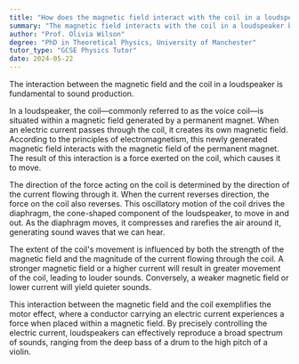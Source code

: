 ```yaml
---
title: "How does the magnetic field interact with the coil in a loudspeaker?"
summary: "The magnetic field interacts with the coil in a loudspeaker by causing it to move, producing sound."
author: "Prof. Olivia Wilson"
degree: "PhD in Theoretical Physics, University of Manchester"
tutor_type: "GCSE Physics Tutor"
date: 2024-05-22
---
```


The interaction between the magnetic field and the coil in a loudspeaker is fundamental to sound production.

In a loudspeaker, the coil—commonly referred to as the voice coil—is situated within a magnetic field generated by a permanent magnet. When an electric current passes through the coil, it creates its own magnetic field. According to the principles of electromagnetism, this newly generated magnetic field interacts with the magnetic field of the permanent magnet. The result of this interaction is a force exerted on the coil, which causes it to move.

The direction of the force acting on the coil is determined by the direction of the current flowing through it. When the current reverses direction, the force on the coil also reverses. This oscillatory motion of the coil drives the diaphragm, the cone-shaped component of the loudspeaker, to move in and out. As the diaphragm moves, it compresses and rarefies the air around it, generating sound waves that we can hear.

The extent of the coil's movement is influenced by both the strength of the magnetic field and the magnitude of the current flowing through the coil. A stronger magnetic field or a higher current will result in greater movement of the coil, leading to louder sounds. Conversely, a weaker magnetic field or lower current will yield quieter sounds.

This interaction between the magnetic field and the coil exemplifies the motor effect, where a conductor carrying an electric current experiences a force when placed within a magnetic field. By precisely controlling the electric current, loudspeakers can effectively reproduce a broad spectrum of sounds, ranging from the deep bass of a drum to the high pitch of a violin.
    